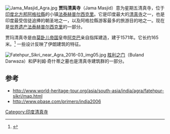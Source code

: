 [[File:Jama_Masjid_Agra.jpg|thumb]]
'''贾玛清真寺'''（Jama Masjid）意为星期五清真寺，位于[[印度|印度]][[北方邦|北方邦]][[阿格拉縣|阿格拉縣]]的小镇[[法泰赫普尔西克里|法泰赫普尔西克里]]。它是印度最大的[[清真寺|清真寺]]之一，也是印度最受信徒追捧的朝圣地之一，以及阿格拉縣游客最多的旅游目的地之一。现在是[[世界遗产|世界遗产]][[法泰赫普尔西克里|法泰赫普尔西克里]]的一部分。

贾玛清真寺是由[[莫卧儿帝国|莫卧儿帝国]]皇帝[[阿克巴|阿克巴]]亲自指挥建造，建于1571年。它长约165米。<ref name="Fatehpur Sikri Britannica">{{cite web|last1=The Editors of Encyclopædia Britannica|title=Fatehpur Sikri|url=https://www.britannica.com/place/Fatehpur-Sikri#ref111689|website=Encyclopædia Britannica|accessdate=17 December 2017|archive-date=2019-07-02|archive-url=https://web.archive.org/web/20190702152729/https://www.britannica.com/place/Fatehpur-Sikri#ref111689|dead-url=no}}</ref> 一些设计反映了伊朗建筑的特征。

[[File:Fatehpur_Sikri_near_Agra_2016-03_img05.jpg|thumb]]
[[胜利之门|胜利之门]]（Buland Darwaza）和萨利姆·奇什蒂之墓也是清真寺建筑群的一部分。

==参考==
{{reflist}}
*[http://www.world-heritage-tour.org/asia/south-asia/india/agra/fatehpur-sikri/map.html http://www.world-heritage-tour.org/asia/south-asia/india/agra/fatehpur-sikri/map.html] {{Wayback|url=http://www.world-heritage-tour.org/asia/south-asia/india/agra/fatehpur-sikri/map.html |date=20081015154254 }}
*[http://www.pbase.com/primero/india2006 http://www.pbase.com/primero/india2006] {{Wayback|url=http://www.pbase.com/primero/india2006 |date=20200924144121 }}
{{Coord|27|05|42|N|77|39|46|E|format=dms|display=title|type:landmark_region:IN}}
[[Category:印度清真寺|Category:印度清真寺]]